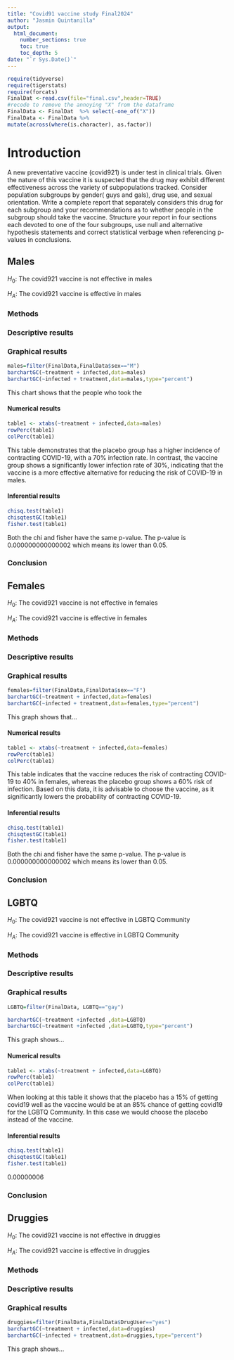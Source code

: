 ```yaml
---
title: "Covid91 vaccine study Final2024"
author: "Jasmin Quintanilla"
output: 
  html_document:
    number_sections: true
    toc: true
    toc_depth: 5
date: "`r Sys.Date()`" 
---
```


```r
require(tidyverse)
require(tigerstats)
require(forcats)
FinalDat <-read.csv(file="final.csv",header=TRUE)
#recode to remove the annoying "X" from the dataframe
FinalData <- FinalDat  %>% select(-one_of("X"))
FinalData <- FinalData %>%
mutate(across(where(is.character), as.factor))
```

# Introduction

A new  preventative vaccine (covid921) is under test in clinical trials. Given the nature of this vaccine it is suspected that the drug may exhibit different effectiveness across the variety of subpopulations tracked. Consider population subgroups by gender( guys and gals), drug use, and sexual orientation. Write a complete report that separately considers this drug for each subgroup and your recommendations as to whether people in the subgroup should take the vaccine. Structure your report in four sections each devoted to one of the four subgroups, use null and alternative hypothesis statements and correct statistical verbage when referencing p-values in conclusions.

## Males

$H_0$: The covid921 vaccine is not effective in males

$H_A$: The covid921 vaccine is effective in males 


### Methods

### Descriptive results

### Graphical results 

```r
males=filter(FinalData,FinalData$sex=="M")
barchartGC(~treatment + infected,data=males)
barchartGC(~infected + treatment,data=males,type="percent")

```

This chart shows that the people who took the

#### Numerical results 

```r
table1 <- xtabs(~treatment + infected,data=males)
rowPerc(table1)
colPerc(table1)
```
This table demonstrates that the placebo group has a higher incidence of contracting COVID-19, with a 70% infection rate. In contrast, the vaccine group shows a significantly lower infection rate of 30%, indicating that the vaccine is a more effective alternative for reducing the risk of COVID-19 in males.


#### Inferential results 

```r
chisq.test(table1)
chisqtestGC(table1)
fisher.test(table1)
```

Both the chi and fisher have the same p-value. The p-value is 0.000000000000002 which means its lower than 0.05.

### Conclusion



## Females

$H_0$: The covid921 vaccine is not effective in females

$H_A$: The covid921 vaccine is effective in females 

### Methods



### Descriptive results

### Graphical results 

```r
females=filter(FinalData,FinalData$sex=="F")
barchartGC(~treatment + infected,data=females)
barchartGC(~infected + treatment,data=females,type="percent")

```

This graph shows that...

#### Numerical results 
```r
table1 <- xtabs(~treatment + infected,data=females)
rowPerc(table1)
colPerc(table1)
```

This table indicates that the vaccine reduces the risk of contracting COVID-19 to 40% in females, whereas the placebo group shows a 60% risk of infection. Based on this data, it is advisable to choose the vaccine, as it significantly lowers the probability of contracting COVID-19.

#### Inferential results
```r
chisq.test(table1)
chisqtestGC(table1)
fisher.test(table1)
```

Both the chi and fisher have the same p-value. The p-value is 0.000000000000002 which means its lower than 0.05.

### Conclusion 



## LGBTQ

$H_0$: The covid921 vaccine is not effective in LGBTQ Community

$H_A$: The covid921 vaccine is effective in LGBTQ Community

### Methods

### Descriptive results

### Graphical results

```r
LGBTQ=filter(FinalData, LGBTQ=="gay")
```



```r
barchartGC(~treatment +infected ,data=LGBTQ)
barchartGC(~treatment +infected ,data=LGBTQ,type="percent")

```

This graph shows...

#### Numerical results 
```r
table1 <- xtabs(~treatment + infected,data=LGBTQ)
rowPerc(table1)
colPerc(table1)
```
When looking at this table it shows that the placebo has a 15% of getting covid19 well as the vaccine would be at an 85% chance of getting covid19 for the LGBTQ Community. In this case we would choose the placebo instead of the vaccine. 


#### Inferential results
```r
chisq.test(table1)
chisqtestGC(table1)
fisher.test(table1)
```

0.00000006 

### Conclusion



## Druggies

$H_0$: The covid921 vaccine  is not effective in druggies

$H_A$: The covid921 vaccine is effective in druggies

### Methods

### Descriptive results

### Graphical results 

```r
druggies=filter(FinalData,FinalData$DrugUser=="yes")
barchartGC(~treatment + infected,data=druggies)
barchartGC(~infected + treatment,data=druggies,type="percent")

```

This graph shows...



